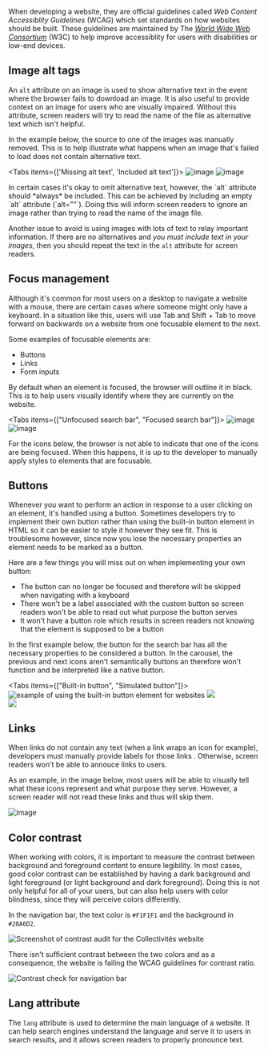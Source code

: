 
When developing a website, they are official guidelines called _Web Content Accessiblity Guidelines_ (WCAG) which set standards
on how websites should be built. These guidelines are maintained by The
[_World Wide Web Consortium_](https://www.w3.org/) (W3C) to help improve accessiblity for users with disabilities
or low-end devices.

## Image alt tags

An `alt` attribute on an image is used to show alternative text in the event where the browser fails
to download an image.
It is also useful to provide context on an image for users who are visually impaired. Without this attribute, screen
readers will try to read the name of the file as alternative text which isn't helpful.

In the example below, the source to one of the images was manually removed. This is to help illustrate what happens when an image that's failed to load does not contain alternative text.

<Tabs items={['Missing alt text', 'Included alt text']}>
    <Tab>
    ![image](/missing-alt.png)
    </Tab>
    <Tab>
    ![image](/included-alt.png)
    </Tab>

</Tabs>

<Callout type="info">
  In certain cases it's okay to omit alternative text, however, the `alt` attribute should *always* be
  included. This can be achieved by including an empty `alt` attribute (`alt=""`). Doing this will inform
  screen readers to ignore an image rather than trying to read the name of the image file.
</Callout>

Another issue to avoid is using images with lots of text to relay important information. If there are no
alternatives and _you must include text in your images_, then you should repeat the text in the `alt` attribute
for screen readers.

## Focus management

Although it's common for most users on a desktop to navigate a website with a mouse,
there are certain cases where someone might only have a keyboard. In a situation like this,
users will use <Hotkey>Tab</Hotkey> and <Hotkey>Shift</Hotkey> + <Hotkey>Tab</Hotkey> to move forward
on backwards on a website from one focusable element to the next.

Some examples of focusable elements are:

- Buttons
- Links
- Form inputs

By default when an element is focused, the browser will outline it in black. This is to help users
visually identify where they are currently on the website.

<Tabs items={["Unfocused search bar", "Focused search bar"]}>
  <Tab>![image](/non-focused-input.png)</Tab>
  <Tab>![image](/focused-input.png)</Tab>
</Tabs>

For the icons below, the browser is not able to indicate that one of the icons are being focused.
When this happens, it is up to the developer to manually apply styles to elements that are focusable.

## Buttons

Whenever you want to perform an action in response to a user clicking on an element, it's handled using a button.
Sometimes developers try to implement their own button rather than using the built-in button element in HTML so it can
be easier to style it however they see fit. This is troublesome however, since now you lose the necessary
properties an element needs to be marked as a button.

Here are a few things you will miss out on when implementing your own button:

- The button can no longer be focused and therefore will be skipped when navigating with a keyboard
- There won't be a label associated with the custom button so screen readers won't be able to read out what
  purpose the button serves
- It won't have a button role which results in screen readers not knowing that the element is supposed to be a
  button

In the first example below, the button for the search bar has all the necessary properties to
be considered a button. In the carousel, the previous and next icons aren't semantically buttons an therefore won't
function and be interpreted like a native button.

<Tabs items={["Built-in button", "Simulated button"]}>
  <Tab>![example of using the built-in button element for websites](/organic-button.png)</Tab>
  <Tab>
    ![](/simulated-button.png) <br /> ![](/simulated-button2.png)
  </Tab>
</Tabs>

## Links

When links do not contain any text (when a link wraps an icon for example), developers must manually
provide labels for those links . Otherwise, screen readers won't be able to annouce links to users.

As an example, in the image below, most users will be able to visually tell what these icons represent and what purpose they serve.
However, a screen reader will not read these links and thus will skip them.

![image](/links-screenshot.png)

## Color contrast

When working with colors, it is important to measure the contrast between background and foreground content
to ensure legibility. In most cases, good color contrast can be established by having a dark background and
light foreground (or light background and dark foreground). Doing this is not only helpful for all of your users,
but can also help users with color blindness, since they will perceive colors differently.

In the navigation bar, the text color is `#F1F1F1` and the background in `#28A6D2`.

![Screenshot of contrast audit for the Collectivités website](/contrast.png)

There isn't sufficient contrast between the two colors and as a consequence, the website is failing the WCAG
guidelines for contrast ratio.

![Contrast check for navigation bar](/adobe-contrast.png)

## Lang attribute

The `lang` attribute is used to determine the main language of a website. It can help search engines
understand the language and serve it to users in search results, and it allows screen readers
to properly pronounce text.
